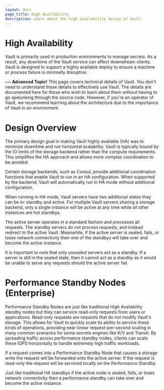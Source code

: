 ```yaml
---
layout: docs
page_title: High Availability
description: Learn about the high availability design of Vault.
---
```


# High Availability

Vault is primarily used in production environments to manage secrets.
As a result, any downtime of the Vault service can affect downstream clients.
Vault is designed to support a highly available deploy to ensure a machine
or process failure is minimally disruptive.

~> **Advanced Topic!** This page covers technical details
of Vault. You don't need to understand these details to
effectively use Vault. The details are documented here for
those who wish to learn about them without having to go
spelunking through the source code. However, if you're an
operator of Vault, we recommend learning about the architecture
due to the importance of Vault in an environment.

# Design Overview

The primary design goal in making Vault highly available (HA) was to
minimize downtime and not horizontal scalability. Vault is typically
bound by the IO limits of the storage backend rather than the compute
requirements. This simplifies the HA approach and allows more complex
coordination to be avoided.

Certain storage backends, such as Consul, provide additional coordination
functions that enable Vault to run in an HA configuration. When supported
by the backend, Vault will automatically run in HA mode without additional
configuration.

When running in HA mode, Vault servers have two additional states they
can be in: standby and active. For multiple Vault servers sharing a storage
backend, only a single instance will be active at any time while all other
instances are hot standbys.

The active server operates in a standard fashion and processes all requests.
The standby servers do not process requests, and instead redirect to the active
Vault. Meanwhile, if the active server is sealed, fails, or loses network connectivity
then one of the standbys will take over and become the active instance.

It is important to note that only _unsealed_ servers act as a standby.
If a server is still in the sealed state, then it cannot act as a standby
as it would be unable to serve any requests should the active server fail.

# Performance Standby Nodes (Enterprise)

Performance Standby Nodes are just like traditional High Availability standby
nodes but they can service read-only requests from users or applications.
Read-only requests are requests that do not modify Vault's storage. This allows
for Vault to quickly scale its ability to service these kinds of operations,
providing near-linear request-per-second scaling in many common scenarios for
some secrets engines like K/V and Transit. By spreading traffic across
performance standby nodes, clients can scale these IOPS horizontally to handle
extremely high traffic workloads.

If a request comes into a Performance Standby Node that causes a storage write
the request will be forwarded onto the active server. If the request is
read-only the request will be serviced locally on the Performance Standby.

Just like traditional HA standbys if the active node is sealed, fails, or loses
network connectivity then a performance standby can take over and become the
active instance.
